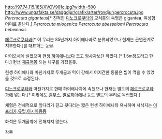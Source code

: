 http://97.74.115.185/XVOV901c.jpg?width=500
http://www.ungafakta.se/daggdjur/grafik/arter/rovdjur/percrocuta.jpg
''Percrocuta giganteus''[* 친척인 [[디노크로쿠타]]의 모식종의 속명은 gigante'''a''', 여성형 어미로 끝난다.]
''Percrocuta miocenica''
''Percrocuta abessalomi''
''Percrocuta hebeiensis''

[[페르크로쿠타과]][* 이 무리는 85년까지 하이에나과로 분류되었으나 현재는 근연관계로 치부한다.]를 대표하는 동물.

마이오세에 살았으며 현생 [[하이에나]]보다 크고 암사자보단 작았다.[* 1.5m정도라고 한다.] 현생 [[재규어]]쯤 되는 체구를 가졌을듯.

현생 하이에나와 마찬가지로 두개골과 턱이 강해서 어지간한 동물은 씹어 먹을 수 있었을 것으로 추정된다.

[[디노크로쿠타]]와 마찬가지로 한때 하이에나과에 속했으나 현재는 별도의 [[페르크로쿠타과]]에 넣는다.[* 이밖에도 [[벨부스]], [[알로히아에나]] 등도 별도의 무리로 독립했다.]

체형은 전체적으로 앞다리가 길고 뒷다리는 짧은 현생 하이에나와 유사하며 서식지는 [[아프리카]],[[유럽]],[[아시아]]등등

화석은 두개골밖에 전해지지 않는다.

[[각주]]



